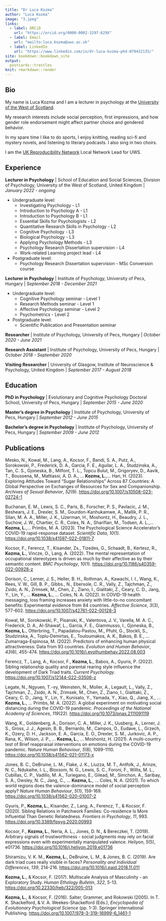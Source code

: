 ```yaml
---
title: "Dr Luca Kozma"
author: "Luca Kozma"
image: "3.jpeg"
links:
  - label: ORCiD
    url: "https://orcid.org/0000-0002-3297-629X"
  - label: Email
    url: "mailto:luca.kozma@uws.ac.uk"
  - label: LinkedIn
    url: "https://www.linkedin.com/in/dr-luca-kozma-phd-079432135/"
site: bookdown::bookdown_site
output:
  postcards::trestles
knit: rmarkdown::render
---
```


## Bio

My name is Luca Kozma and I am a lecturer in psychology at the [University of the West of Scotland](https://research-portal.uws.ac.uk/en/persons/luca-kozma).

My research interests include social perception, first impressions, and how gender role endorsement might affect partner choice and gendered behavior.

In my spare time I like to do sports, I enjoy knitting, reading sci-fi and mystery novels, and listening to literary podcasts. I also sing in two choirs.

I am the [UK Reproducibility Network](https://www.ukrn.org/) Local Network Lead for UWS. 

## Experience

**Lecturer in Psychology** \| School of Education and Social Sciences, Division of Psychology, University of the West of Scotland, United Kingdom \| *January 2022 - ongoing*

-   Undergraduate level:
    - Investigating Psychology - L1
    - Introduction to Psychology A - L1
    - Introduction to Psychology B - L1
    - Essential Skills for Psychologists - L2
    - Quantitative Research Skills in Psychology - L2
    - Cognitive Psychology - L3
    - Biological Psychology - L3
    - Applying Psychology Methods - L3
    - Psychology Research Dissertation supervision - L4
    - Work-related Learning project lead - L4

-   Postgraduate level:
    -   Psychology Research Dissertation supervision - MSc Conversion course

**Lecturer in Psychology** \| Institute of Psychology, University of Pecs, Hungary \| *September 2018 - December 2021*

-   Undergraduate level:
    -   Cognitive Psychology seminar - Level 1
    -   Research Methods seminar - Level 1
    -   Affective Psychology seminar - Level 2
    -   Psychometrics - Level 2

-   Postgraduate level:
    -   Scientific Publication and Presentation seminar

**Researcher** \| Institute of Psychology, University of Pecs, Hungary \| *October 2020 - June 2021*

**Research Assistant** \| Institute of Psychology, University of Pecs, Hungary \| *October 2018 - September 2020*

**Visiting Researcher** \| University of Glasgow, Institute of Neuroscience & Psychology, United Kingdom \| *September 2017 - August 2018*

## Education

**PhD in Psychology** \| Evolutionary and Cognitive Psychology Doctoral School, University of Pecs, Hungary \| *September 2015 - June 2020*

**Master's degree in Psychology** \| Institute of Psychology, University of Pecs, Hungary \| *September 2012 - June 2015*

**Bachelor's degree in Psychology** \| Institute of Psychology, University of Pecs, Hungary \| *September 2009 - June 2012*

## Publications

Mesko, N., Kowal, M., Lang, A., Kocsor, F., Bandi, S. A., Putz, A., Sorokowski, P., Frederick, D. A., Garcia, F. E., Aguilar, L. A., Studzinska, A., Tan, C. S., Gjoneska, B., Milfont, T. L., Topcu Bulut, M., Grigoryev, D., Aavik, T., Boussena, M., Mattiassi, A. D. A., ... **Kozma, L.**,... Han, H. (2023). Exploring Attitudes Toward "Sugar Relationships" Across 87 Countries: A Global Perspective on Exchanges of Resources for Sex and Companionship. *Archives of Sexual Behavior*, *52*(9). <https://doi.org/10.1007/s10508-023-02724-1>

Buchanan, E. M., Lewis, S. C., Paris, B., Forscher, P. S., Pavlacic, J. M., Beshears, J. E., Drexler, S. M., Gourdon-Kanhukamwe, A., Mallik, P. R., Silan, M. A. A., Miller, J. K., IJzerman, H., Moshontz, H., Beaudry, J. L., Suchow, J. W., Chartier, C. R., Coles, N. A., Sharifian, M., Todsen, A. L.,... **Kozma, L.**,... Primbs, M. A. (2023). The Psychological Science Accelerator's COVID-19 rapid-response dataset. *Scientific Data*, *10*(1). <https://doi.org/10.1038/s41597-022-01811-7>

Kocsor, F., Ferencz, T., Kisander, Zs., Tizedes, G., Schaadt, B., Kertesz, R., **Kozma, L.**, Vincze, O., Lang, A. (2022). The mental representation of occupational stereotypes is driven as much by their affective as by their semantic content. *BMC Psychology*, *10*(1). <https://doi.org/10.1186/s40359-022-00928-z>

Dorison, C., Lerner, J. S., Heller, B. H., Rothman, A., Kawachi, I. I., Wang, K., Rees, V. W., Gill, B. P., Gibbs., N., Ebersole, C. R., Vally, Z., Tajchman, Z., Zsido, A. N., Zrimsek, M., Chen, Z., Ziano, I., Gialitaki, Z., Ceary, C. D., Jang, Y., Lin, Y., ... **Kozma, L.**, ... Coles, N. A. (2022). In COVID-19 health messaging, loss framing increases anxiety with little-to-no concomitant benefits: Experimental evidence from 84 countries. *Affective Science*, *3*(3), 577-602. <https://doi.org/10.1007/s42761-022-00128-3>

Kowal, M., Sorokowski, P., Pisanski, K., Valentova, J. V., Varella, M. A. C., Frederick, D. A., Al-Shawaf, L., Garcia, F. E., Giammusso, I., Gjoneska, B., **Kozma, L.**, Otterbring, T., Papadatou-Pastou, M., Pfuhl, G., Stockli, S., Studzinska, A., Toplu-Demirtas, E., Touloumakos, A. K., Bakos, B. E., ... Zumarraga-Espinosa, M. (2022). Predictors of enhancing human physical attractiveness: Data from 93 countries. *Evolution and Human Behavior*, *43*(6), 455-474. <https://doi.org/10.1016/j.evolhumbehav.2022.08.003>

Ferencz, T., Lang, A., Kocsor, F., **Kozma, L.**, Babos, A., Gyuris, P. (2022). Sibling relationship quality and parental rearing style influence the development of Dark Triad traits. *Current Psychology*. <https://doi.org/10.1007/s12144-022-03506-z>

Legate, N., Ngyuen, T.-vy, Weinstein, N., Moller, A., Legault, L., Vally, Z., Tajchman, Z., Zsido, A. N., Zrimsek, M., Chen, Z., Ziano, I., Gialitaki, Z., Ceary, C. D., Jang, Y., Lin, Y., Kunisato, Y., Yamada, Y., Xiao, Q., Jiang, X., ... **Kozma, L.**, ... Primbs, M. A. (2022). A global experiment on motivating social distancing during the COVID-19 pandemic. *Proceedings of the National Academy of Sciences*, *119*(22). <https://doi.org/10.1073/pnas.2111091119>

Wang, K., Goldenberg, A., Dorison, C. A., Miller, J. K., Uusberg, A., Lerner, J. S., Gross, J. J., Agesin, B. B., Bernardo, M., Campos, O., Eudave, L., Grzech, K., Ozery, D. H., Jackson, E. A., Garcia, E. O., Drexler, S. M., Jurkovic, A. P., Rana, K., Wilson, J. P., ... **Kozma, L.**, ... Moshontz, H. (2021). A multi-country test of Brief reappraisal interventions on emotions during the COVID-19 pandemic. *Nature Human Behaviour*, *5*(8), 1089-1110. <https://doi.org/10.1038/s41562-021-01173-x>

Jones, B. C., DeBruine, L. M., Flake, J. K., Liuzza, M. T., Antfolk, J., Arinze, N. C., Ndukaihe, I. L., Bloxsom, N. G., Lewis, S. C., Foroni, F., Willis, M. L., Cubillas, C. P., Vadillo, M. A., Turiegano, E., Gilead, M., Simchon, A., Saribay, S. A., Owsley, N. C., Jang, C., ... **Kozma, L.**, ... Coles, N. A. (2021). To which world regions does the valence-dominance model of social perception apply? *Nature Human Behaviour*, *5*(1), 159-169. <https://doi.org/10.1038/s41562-020-01007-2>

Gyuris, P., **Kozma, L.**, Kisander, Z., Lang, A., Ferencz, T., & Kocsor, F. (2020). Sibling Relations in Patchwork Families: Co-residence Is More Influential Than Genetic Relatedness. *Frontiers in Psychology*, *11*, 993. <https://doi.org/10.3389/fpsyg.2020.00993>

Kocsor, F., **Kozma, L.**, Neria, A. L., Jones, D. N., & Bereczkei, T. (2019). Arbitrary signals of trustworthiness - social judgments may rely on facial expressions even with experimentally manipulated valence. *Heliyon*, *5*(5), e01736. <https://doi.org/10.1016/j.heliyon.2019.e01736>

Shiramizu, V. K. M., **Kozma, L.**, DeBruine, L. M., & Jones, B. C. (2019). Are dark triad cues really visible in faces? *Personality and Individual Differences*, *139*, 214-216. <https://doi.org/10.1016/j.paid.2018.11.011>

**Kozma, L.**, & Kocsor, F. (2017). Multiscale Analysis of Masculinity - an Exploratory Study. *Human Ethology Bulletin*, *322*, 5-13. <https://doi.org/10.22330/heb/322/005-013>

**Kozma, L.**, & Kocsor, F. (2016). Salter, Grammer, and Rokowski (2005). In T. K. Shackelford, & V. A. Weekes-Shackelford (Eds.), *Encyclopedia of Evolutionary Psychological Science* (pp. 1-3). Springer International Publishing. <https://doi.org/10.1007/978-3-319-16999-6_1461-1>